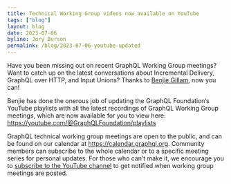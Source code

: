 ```yaml
---
title: Technical Working Group videos now available on YouTube
tags: ["blog"]
layout: blog
date: 2023-07-06
byline: Jory Burson
permalink: /blog/2023-07-06-youtube-updated
---
```


Have you been missing out on recent GraphQL Working Group meetings? Want to catch up on the latest conversations about Incremental Delivery, GraphQL over HTTP, and Input Unions?
Thanks to [Benjie Gillam](https://github.com/benjie), now you can!

Benjie has done the onerous job of updating the GraphQL Foundation’s YouTube playlists with all the latest recordings of GraphQL Working Group meetings, which are now available for you to view here: https://youtube.com/@GraphQLFoundation/playlists

GraphQL technical working group meetings are open to the public, and can be found on our calendar at https://calendar.graphql.org. Community members can subscribe to the whole calendar or to a specific meeting series for personal updates. For those who can’t make it, we encourage you to [subscribe to the YouTube channel](https://youtube.com/@GraphQLFoundation) to get notified when working group meetings are posted.
